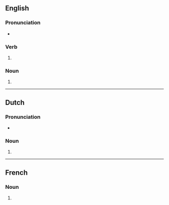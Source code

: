{{also|Bobs|BOBs}}

==English==

===Pronunciation===
* {{rhymes|en|ɒbz}}

===Verb===
{{head|en|verb form}}

# {{en-third-person singular of|bob}}

===Noun===
{{head|en|noun form}}

# {{plural of|en|bob}}

----

==Dutch==

===Pronunciation===
* {{audio|nl|Nl-bobs.ogg|Audio}}

===Noun===
{{head|nl|noun plural form}}

# {{nl-noun form of|pl|bob}}

----

==French==

===Noun===
{{head|fr|noun form|g=?}}

# {{plural of|fr|bob}}